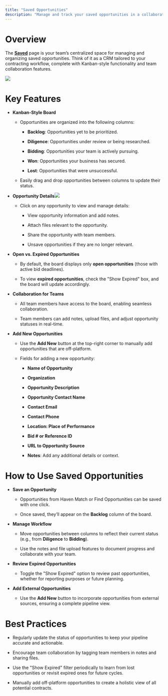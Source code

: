 ```yaml
---
title: "Saved Opportunities"
description: "Manage and track your saved opportunities in a collaborative, CRM-style Kanban board designed for efficient bidding workflows."
---
```


# Overview

The [**Saved**](https://www.havenproject.io/saved-opportunities) page is your team’s centralized space for managing and organizing saved opportunities. Think of it as a CRM tailored to your contracting workflow, complete with Kanban-style functionality and team collaboration features.

![](saved-1.png)

# Key Features

* **Kanban-Style Board**

  * Opportunities are organized into the following columns:

    * **Backlog**: Opportunities yet to be prioritized.

    * **Diligence**: Opportunities under review or being researched.

    * **Bidding**: Opportunities your team is actively pursuing.

    * **Won**: Opportunities your business has secured.

    * **Lost**: Opportunities that were unsuccessful.

  * Easily drag and drop opportunities between columns to update their status.

* **Opportunity Details**![](saved-2.png)

  * Click on any opportunity to view and manage details:

    * View opportunity information and add notes.

    * Attach files relevant to the opportunity.

    * Share the opportunity with team members.

    * Unsave opportunities if they are no longer relevant.

* **Open vs. Expired Opportunities**

  * By default, the board displays only **open opportunities** (those with active bid deadlines).

  * To view **expired opportunities**, check the "Show Expired" box, and the board will update accordingly.

* **Collaboration for Teams**

  * All team members have access to the board, enabling seamless collaboration.

  * Team members can add notes, upload files, and adjust opportunity statuses in real-time.

* **Add New Opportunities**

  * Use the **Add New** button at the top-right corner to manually add opportunities that are off-platform.

  * Fields for adding a new opportunity:

    * **Name of Opportunity**

    * **Organization**

    * **Opportunity Description**

    * **Opportunity Contact Name**

    * **Contact Email**

    * **Contact Phone**

    * **Location: Place of Performance**

    * **Bid # or Reference ID**

    * **URL to Opportunity Source**

    * **Notes**: Add any additional details or context.

# How to Use Saved Opportunities

* **Save an Opportunity**

  * Opportunities from Haven Match or Find Opportunities can be saved with one click.

  * Once saved, they’ll appear on the **Backlog** column of the board.

* **Manage Workflow**

  * Move opportunities between columns to reflect their current status (e.g., from **Diligence** to **Bidding**).

  * Use the notes and file upload features to document progress and collaborate with your team.

* **Review Expired Opportunities**

  * Toggle the "Show Expired" option to review past opportunities, whether for reporting purposes or future planning.

* **Add External Opportunities**

  * Use the **Add New** button to incorporate opportunities from external sources, ensuring a complete pipeline view.

# Best Practices

* Regularly update the status of opportunities to keep your pipeline accurate and actionable.

* Encourage team collaboration by tagging team members in notes and sharing files.

* Use the "Show Expired" filter periodically to learn from lost opportunities or revisit expired ones for future cycles.

* Manually add off-platform opportunities to create a holistic view of all potential contracts.